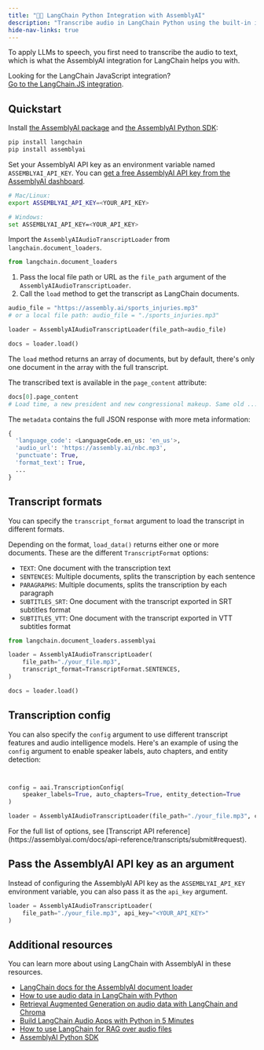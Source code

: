```yaml
---
title: "🦜️🔗 LangChain Python Integration with AssemblyAI"
description: "Transcribe audio in LangChain Python using the built-in integration with AssemblyAI."
hide-nav-links: true
---
```


To apply LLMs to speech, you first need to transcribe the audio to text, which is what the AssemblyAI integration for LangChain helps you with.

<Note>

Looking for the LangChain JavaScript integration?<br />
[Go to the LangChain.JS integration](js).

</Note>

## Quickstart

Install [the AssemblyAI package](https://github.com/langchain-ai/langchain) and [the AssemblyAI Python SDK](https://github.com/AssemblyAI/assemblyai-python-sdk):

```bash
pip install langchain
pip install assemblyai
```

Set your AssemblyAI API key as an environment variable named `ASSEMBLYAI_API_KEY`. You can [get a free AssemblyAI API key from the AssemblyAI dashboard](https://www.assemblyai.com/app/api-keys).

```bash
# Mac/Linux:
export ASSEMBLYAI_API_KEY=<YOUR_API_KEY>

# Windows:
set ASSEMBLYAI_API_KEY=<YOUR_API_KEY>
```

Import the `AssemblyAIAudioTranscriptLoader` from `langchain.document_loaders`.

```python
from langchain.document_loaders
```

1. Pass the local file path or URL as the `file_path` argument of the `AssemblyAIAudioTranscriptLoader`.
2. Call the `load` method to get the transcript as LangChain documents.

```python
audio_file = "https://assembly.ai/sports_injuries.mp3"
# or a local file path: audio_file = "./sports_injuries.mp3"

loader = AssemblyAIAudioTranscriptLoader(file_path=audio_file)

docs = loader.load()
```

The `load` method returns an array of documents, but by default, there's only one document in the array with the full transcript.

The transcribed text is available in the `page_content` attribute:

```python
docs[0].page_content
# Load time, a new president and new congressional makeup. Same old ...
```

The `metadata` contains the full JSON response with more meta information:

```python
{
  'language_code': <LanguageCode.en_us: 'en_us'>,
  'audio_url': 'https://assembly.ai/nbc.mp3',
  'punctuate': True,
  'format_text': True,
  ...
}
```

## Transcript formats

You can specify the `transcript_format` argument to load the transcript in different formats.

Depending on the format, `load_data()` returns either one or more documents. These are the different `TranscriptFormat` options:

- `TEXT`: One document with the transcription text
- `SENTENCES`: Multiple documents, splits the transcription by each sentence
- `PARAGRAPHS`: Multiple documents, splits the transcription by each paragraph
- `SUBTITLES_SRT`: One document with the transcript exported in SRT subtitles format
- `SUBTITLES_VTT`: One document with the transcript exported in VTT subtitles format

```python
from langchain.document_loaders.assemblyai

loader = AssemblyAIAudioTranscriptLoader(
    file_path="./your_file.mp3",
    transcript_format=TranscriptFormat.SENTENCES,
)

docs = loader.load()
```

## Transcription config

You can also specify the `config` argument to use different transcript features and audio intelligence models.
Here's an example of using the `config` argument to enable speaker labels, auto chapters, and entity detection:

```python


config = aai.TranscriptionConfig(
    speaker_labels=True, auto_chapters=True, entity_detection=True
)

loader = AssemblyAIAudioTranscriptLoader(file_path="./your_file.mp3", config=config)
```

<Info>
  For the full list of options, see [Transcript API
  reference](https://assemblyai.com/docs/api-reference/transcripts/submit#request).
</Info>

## Pass the AssemblyAI API key as an argument

Instead of configuring the AssemblyAI API key as the `ASSEMBLYAI_API_KEY` environment variable,
you can also pass it as the `api_key` argument.

```python
loader = AssemblyAIAudioTranscriptLoader(
    file_path="./your_file.mp3", api_key="<YOUR_API_KEY>"
)
```

## Additional resources

You can learn more about using LangChain with AssemblyAI in these resources.

- [LangChain docs for the AssemblyAI document loader](https://python.langchain.com/docs/integrations/document_loaders/assemblyai)
- [How to use audio data in LangChain with Python](https://www.assemblyai.com/blog/load-audio-langchain-python/)
- [Retrieval Augmented Generation on audio data with LangChain and Chroma](https://www.assemblyai.com/blog/retrieval-augmented-generation-audio-langchain/)
- [Build LangChain Audio Apps with Python in 5 Minutes](https://www.youtube.com/watch?v=7w7ysaDz2W4)
- [How to use LangChain for RAG over audio files](https://www.youtube.com/watch?v=l9YJrLg61ac)
- [AssemblyAI Python SDK](https://github.com/AssemblyAI/assemblyai-python-sdk)
